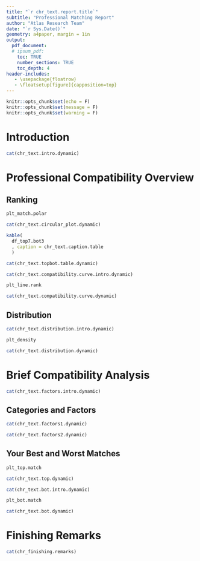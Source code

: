 ```yaml
---
title: "`r chr_text.report.title`"
subtitle: "Professional Matching Report" 
author: "Atlas Research Team"
date: "`r Sys.Date()`"
geometry: a4paper, margin = 1in
output:
  pdf_document:
  # ipsum_pdf:
    toc: TRUE
    number_sections: TRUE
    toc_depth: 4
header-includes:
   - \usepackage{floatrow}
   - \floatsetup[figure]{capposition=top}
---
```


```r
knitr::opts_chunk$set(echo = F)
knitr::opts_chunk$set(message = F)
knitr::opts_chunk$set(warning = F)
```

# Introduction

```r
cat(chr_text.intro.dynamic)
```

\newpage

# Professional Compatibility Overview

## Ranking

```r
plt_match.polar
```

```r
cat(chr_text.circular_plot.dynamic)
```

```r
kable(
  df_top7.bot3
  , caption = chr_text.caption.table
  )
```

```r
cat(chr_text.topbot.table.dynamic)
```

```r
cat(chr_text.compatibility.curve.intro.dynamic)
```

```r
plt_line.rank
```

```r
cat(chr_text.compatibility.curve.dynamic)
```

## Distribution

```r
cat(chr_text.distribution.intro.dynamic)
```

```r
plt_density
```

```r
cat(chr_text.distribution.dynamic)
```

\newpage

# Brief Compatibility Analysis

```r
cat(chr_text.factors.intro.dynamic)
```

## Categories and Factors

```r
cat(chr_text.factors1.dynamic)
```

```r
cat(chr_text.factors2.dynamic)
```

## Your Best and Worst Matches

```r
plt_top.match
```

```r
cat(chr_text.top.dynamic)
```

```r
cat(chr_text.bot.intro.dynamic)
```

```r
plt_bot.match
```

```r
cat(chr_text.bot.dynamic)
```

# Finishing Remarks

```r
cat(chr_finishing.remarks)
```
